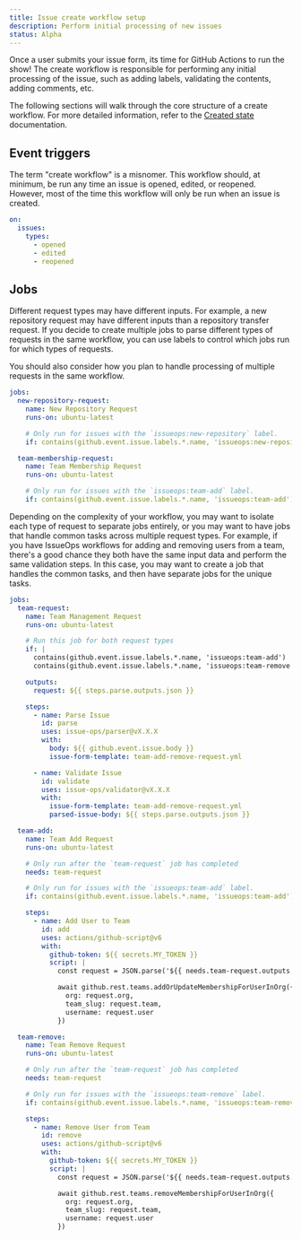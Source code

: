 ```yaml
---
title: Issue create workflow setup
description: Perform initial processing of new issues
status: Alpha
---
```



Once a user submits your issue form, its time for GitHub Actions to run the
show! The create workflow is responsible for performing any initial processing
of the issue, such as adding labels, validating the contents, adding comments,
etc.

The following sections will walk through the core structure of a create
workflow. For more detailed information, refer to the
[Created state](/states/created) documentation.

## Event triggers

The term "create workflow" is a misnomer. This workflow should, at minimum, be
run any time an issue is opened, edited, or reopened. However, most of the time
this workflow will only be run when an issue is created.

```yaml
on:
  issues:
    types:
      - opened
      - edited
      - reopened
```

## Jobs

Different request types may have different inputs. For example, a new repository
request may have different inputs than a repository transfer request. If you
decide to create multiple jobs to parse different types of requests in the same
workflow, you can use labels to control which jobs run for which types of
requests.

You should also consider how you plan to handle processing of multiple requests
in the same workflow.

```yaml
jobs:
  new-repository-request:
    name: New Repository Request
    runs-on: ubuntu-latest

    # Only run for issues with the `issueops:new-repository` label.
    if: contains(github.event.issue.labels.*.name, 'issueops:new-repository')

  team-membership-request:
    name: Team Membership Request
    runs-on: ubuntu-latest

    # Only run for issues with the `issueops:team-add` label.
    if: contains(github.event.issue.labels.*.name, 'issueops:team-add')
```

Depending on the complexity of your workflow, you may want to isolate each type
of request to separate jobs entirely, or you may want to have jobs that handle
common tasks across multiple request types. For example, if you have IssueOps
workflows for adding and removing users from a team, there's a good chance they
both have the same input data and perform the same validation steps. In this
case, you may want to create a job that handles the common tasks, and then have
separate jobs for the unique tasks.

```yaml
jobs:
  team-request:
    name: Team Management Request
    runs-on: ubuntu-latest

    # Run this job for both request types
    if: |
      contains(github.event.issue.labels.*.name, 'issueops:team-add') ||
      contains(github.event.issue.labels.*.name, 'issueops:team-remove')

    outputs:
      request: ${{ steps.parse.outputs.json }}

    steps:
      - name: Parse Issue
        id: parse
        uses: issue-ops/parser@vX.X.X
        with:
          body: ${{ github.event.issue.body }}
          issue-form-template: team-add-remove-request.yml

      - name: Validate Issue
        id: validate
        uses: issue-ops/validator@vX.X.X
        with:
          issue-form-template: team-add-remove-request.yml
          parsed-issue-body: ${{ steps.parse.outputs.json }}

  team-add:
    name: Team Add Request
    runs-on: ubuntu-latest

    # Only run after the `team-request` job has completed
    needs: team-request

    # Only run for issues with the `issueops:team-add` label.
    if: contains(github.event.issue.labels.*.name, 'issueops:team-add')

    steps:
      - name: Add User to Team
        id: add
        uses: actions/github-script@v6
        with:
          github-token: ${{ secrets.MY_TOKEN }}
          script: |
            const request = JSON.parse('${{ needs.team-request.outputs.request }}')

            await github.rest.teams.addOrUpdateMembershipForUserInOrg({
              org: request.org,
              team_slug: request.team,
              username: request.user
            })

  team-remove:
    name: Team Remove Request
    runs-on: ubuntu-latest

    # Only run after the `team-request` job has completed
    needs: team-request

    # Only run for issues with the `issueops:team-remove` label.
    if: contains(github.event.issue.labels.*.name, 'issueops:team-remove')

    steps:
      - name: Remove User from Team
        id: remove
        uses: actions/github-script@v6
        with:
          github-token: ${{ secrets.MY_TOKEN }}
          script: |
            const request = JSON.parse('${{ needs.team-request.outputs.request }}')

            await github.rest.teams.removeMembershipForUserInOrg({
              org: request.org,
              team_slug: request.team,
              username: request.user
            })
```
